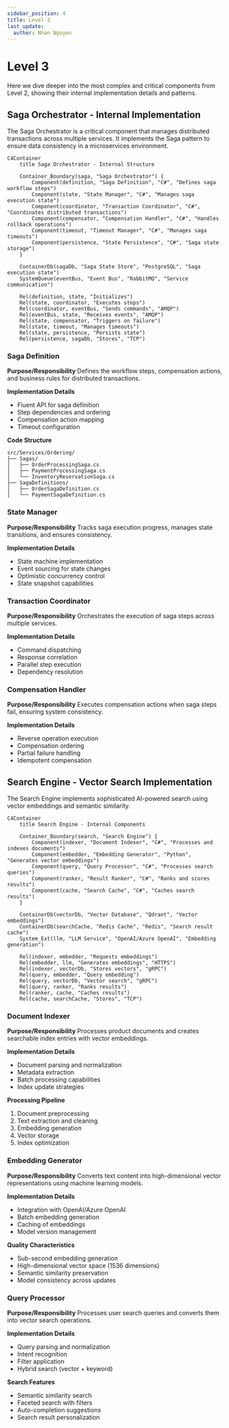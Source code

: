 ```yaml
---
sidebar_position: 4
title: Level 3
last_update:
  author: Nhan Nguyen
---
```


# Level 3

Here we dive deeper into the most complex and critical components from Level 2, showing their internal implementation details and patterns.

## Saga Orchestrator - Internal Implementation

The Saga Orchestrator is a critical component that manages distributed transactions across multiple services. It implements the Saga pattern to ensure data consistency in a microservices environment.

```mermaid
C4Container
    title Saga Orchestrator - Internal Structure

    Container_Boundary(saga, "Saga Orchestrator") {
        Component(definition, "Saga Definition", "C#", "Defines saga workflow steps")
        Component(state, "State Manager", "C#", "Manages saga execution state")
        Component(coordinator, "Transaction Coordinator", "C#", "Coordinates distributed transactions")
        Component(compensator, "Compensation Handler", "C#", "Handles rollback operations")
        Component(timeout, "Timeout Manager", "C#", "Manages saga timeouts")
        Component(persistence, "State Persistence", "C#", "Saga state storage")
    }

    ContainerDb(sagaDb, "Saga State Store", "PostgreSQL", "Saga execution state")
    SystemQueue(eventBus, "Event Bus", "RabbitMQ", "Service communication")

    Rel(definition, state, "Initializes")
    Rel(state, coordinator, "Executes steps")
    Rel(coordinator, eventBus, "Sends commands", "AMQP")
    Rel(eventBus, state, "Receives events", "AMQP")
    Rel(state, compensator, "Triggers on failure")
    Rel(state, timeout, "Manages timeouts")
    Rel(state, persistence, "Persists state")
    Rel(persistence, sagaDb, "Stores", "TCP")
```

### Saga Definition

**Purpose/Responsibility**
Defines the workflow steps, compensation actions, and business rules for distributed transactions.

**Implementation Details**

- Fluent API for saga definition
- Step dependencies and ordering
- Compensation action mapping
- Timeout configuration

**Code Structure**

```
src/Services/Ordering/
├── Sagas/
│   ├── OrderProcessingSaga.cs
│   ├── PaymentProcessingSaga.cs
│   └── InventoryReservationSaga.cs
├── SagaDefinitions/
│   ├── OrderSagaDefinition.cs
│   └── PaymentSagaDefinition.cs
```

### State Manager

**Purpose/Responsibility**
Tracks saga execution progress, manages state transitions, and ensures consistency.

**Implementation Details**

- State machine implementation
- Event sourcing for state changes
- Optimistic concurrency control
- State snapshot capabilities

### Transaction Coordinator

**Purpose/Responsibility**
Orchestrates the execution of saga steps across multiple services.

**Implementation Details**

- Command dispatching
- Response correlation
- Parallel step execution
- Dependency resolution

### Compensation Handler

**Purpose/Responsibility**
Executes compensation actions when saga steps fail, ensuring system consistency.

**Implementation Details**

- Reverse operation execution
- Compensation ordering
- Partial failure handling
- Idempotent compensation

## Search Engine - Vector Search Implementation

The Search Engine implements sophisticated AI-powered search using vector embeddings and semantic similarity.

```mermaid
C4Container
    title Search Engine - Internal Components

    Container_Boundary(search, "Search Engine") {
        Component(indexer, "Document Indexer", "C#", "Processes and indexes documents")
        Component(embedder, "Embedding Generator", "Python", "Generates vector embeddings")
        Component(query, "Query Processor", "C#", "Processes search queries")
        Component(ranker, "Result Ranker", "C#", "Ranks and scores results")
        Component(cache, "Search Cache", "C#", "Caches search results")
    }

    ContainerDb(vectorDb, "Vector Database", "Qdrant", "Vector embeddings")
    ContainerDb(searchCache, "Redis Cache", "Redis", "Search result cache")
    System_Ext(llm, "LLM Service", "OpenAI/Azure OpenAI", "Embedding generation")

    Rel(indexer, embedder, "Requests embeddings")
    Rel(embedder, llm, "Generates embeddings", "HTTPS")
    Rel(indexer, vectorDb, "Stores vectors", "gRPC")
    Rel(query, embedder, "Query embedding")
    Rel(query, vectorDb, "Vector search", "gRPC")
    Rel(query, ranker, "Ranks results")
    Rel(ranker, cache, "Caches results")
    Rel(cache, searchCache, "Stores", "TCP")
```

### Document Indexer

**Purpose/Responsibility**
Processes product documents and creates searchable index entries with vector embeddings.

**Implementation Details**

- Document parsing and normalization
- Metadata extraction
- Batch processing capabilities
- Index update strategies

**Processing Pipeline**

1. Document preprocessing
2. Text extraction and cleaning
3. Embedding generation
4. Vector storage
5. Index optimization

### Embedding Generator

**Purpose/Responsibility**
Converts text content into high-dimensional vector representations using machine learning models.

**Implementation Details**

- Integration with OpenAI/Azure OpenAI
- Batch embedding generation
- Caching of embeddings
- Model version management

**Quality Characteristics**

- Sub-second embedding generation
- High-dimensional vector space (1536 dimensions)
- Semantic similarity preservation
- Model consistency across updates

### Query Processor

**Purpose/Responsibility**
Processes user search queries and converts them into vector search operations.

**Implementation Details**

- Query parsing and normalization
- Intent recognition
- Filter application
- Hybrid search (vector + keyword)

**Search Features**

- Semantic similarity search
- Faceted search with filters
- Auto-completion suggestions
- Search result personalization
